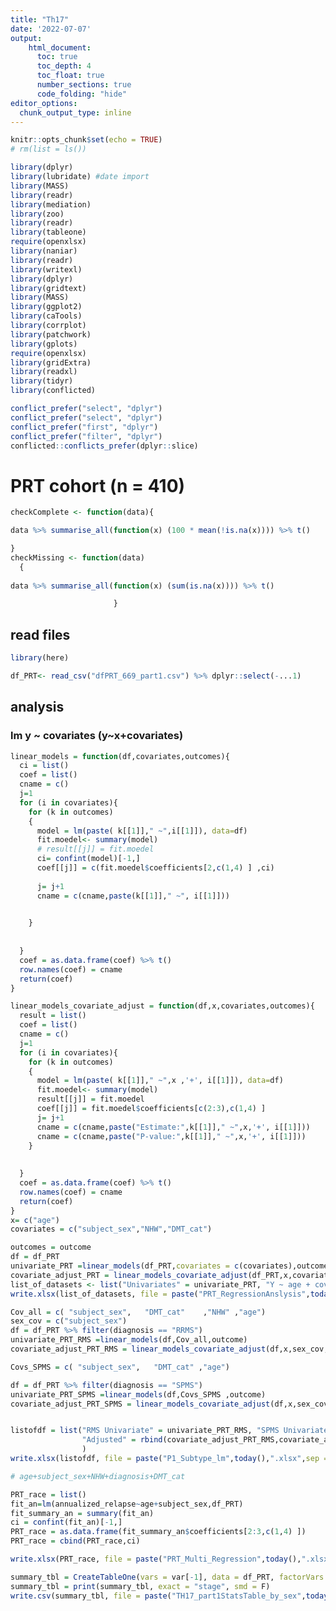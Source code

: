 ```yaml
---
title: "Th17"
date: '2022-07-07'
output: 
    html_document:
      toc: true
      toc_depth: 4
      toc_float: true
      number_sections: true
      code_folding: "hide"
editor_options: 
  chunk_output_type: inline
---
```


```r
knitr::opts_chunk$set(echo = TRUE)
# rm(list = ls())

```

```r
library(dplyr)
library(lubridate) #date import
library(MASS)
library(readr)
library(mediation)
library(zoo)
library(readr)
library(tableone)
require(openxlsx)
library(naniar)
library(readr)
library(writexl) 
library(dplyr)
library(gridtext)
library(MASS)
library(ggplot2)
library(caTools)
library(corrplot)
library(patchwork)
library(gplots)
require(openxlsx)
library(gridExtra)
library(readxl)
library(tidyr)
library(conflicted)

conflict_prefer("select", "dplyr")
conflict_prefer("select", "dplyr")
conflict_prefer("first", "dplyr")
conflict_prefer("filter", "dplyr")
conflicted::conflicts_prefer(dplyr::slice)
```

# PRT cohort (n = 410)
```r
checkComplete <- function(data){

data %>% summarise_all(function(x) (100 * mean(!is.na(x)))) %>% t()

}
checkMissing <- function(data)
  {
  
data %>% summarise_all(function(x) (sum(is.na(x)))) %>% t()

                       }
```

## read files 
```r
library(here)

df_PRT<- read_csv("dfPRT_669_part1.csv") %>% dplyr::select(-...1)
```


## analysis 

### lm y ~ covariates (y~x+covariates)


```r
linear_models = function(df,covariates,outcomes){
  ci = list()
  coef = list()
  cname = c()
  j=1
  for (i in covariates){
    for (k in outcomes)
    {
      model = lm(paste( k[[1]]," ~",i[[1]]), data=df) 
      fit.moedel<- summary(model)
      # result[[j]] = fit.moedel
      ci= confint(model)[-1,]
      coef[[j]] = c(fit.moedel$coefficients[2,c(1,4) ] ,ci)
      
      j= j+1
      cname = c(cname,paste(k[[1]]," ~", i[[1]]))
      

    }
      
    
  }
  coef = as.data.frame(coef) %>% t()
  row.names(coef) = cname
  return(coef)
}

linear_models_covariate_adjust = function(df,x,covariates,outcomes){
  result = list()
  coef = list()
  cname = c()
  j=1
  for (i in covariates){
    for (k in outcomes)
    {
      model = lm(paste( k[[1]]," ~",x ,'+', i[[1]]), data=df) 
      fit.moedel<- summary(model)
      result[[j]] = fit.moedel
      coef[[j]] = fit.moedel$coefficients[c(2:3),c(1,4) ] 
      j= j+1
      cname = c(cname,paste("Estimate:",k[[1]]," ~",x,'+', i[[1]]))
      cname = c(cname,paste("P-value:",k[[1]]," ~",x,'+', i[[1]]))
    }
      
    
  }
  coef = as.data.frame(coef) %>% t()
  row.names(coef) = cname
  return(coef)
}
x= c("age")
covariates = c("subject_sex","NHW","DMT_cat")

outcomes = outcome
df = df_PRT
univariate_PRT =linear_models(df_PRT,covariates = c(covariates),outcome)
covariate_adjust_PRT = linear_models_covariate_adjust(df_PRT,x,covariates,outcome)
list_of_datasets <- list("Univariates" = univariate_PRT, "Y ~ age + covariates " = covariate_adjust_PRT,"Y ~ age" = PRT, "Y ~ age + ALLcovariates " = PRT_adjust)
write.xlsx(list_of_datasets, file = paste("PRT_RegressionAnslysis",today(),".xlsx",sep = ""),rowNames = T,overwrite = T)

Cov_all = c( "subject_sex",   "DMT_cat"    ,"NHW" ,"age")
sex_cov = c("subject_sex")
df = df_PRT %>% filter(diagnosis == "RRMS")
univariate_PRT_RMS =linear_models(df,Cov_all,outcome)
covariate_adjust_PRT_RMS = linear_models_covariate_adjust(df,x,sex_cov,outcome) %>% as.data.frame() %>% mutate(diagnosis = "RRMS")

Covs_SPMS = c( "subject_sex",   "DMT_cat" ,"age")

df = df_PRT %>% filter(diagnosis == "SPMS")
univariate_PRT_SPMS =linear_models(df,Covs_SPMS ,outcome)
covariate_adjust_PRT_SPMS = linear_models_covariate_adjust(df,x,sex_cov,outcome) %>% as.data.frame() %>% mutate(diagnosis = "RRMS")


listofdf = list("RMS Univariate" = univariate_PRT_RMS, "SPMS Univariate" = univariate_PRT_SPMS, 
                "Adjusted" = rbind(covariate_adjust_PRT_RMS,covariate_adjust_PRT_SPMS)
                )
write.xlsx(listofdf, file = paste("P1_Subtype_lm",today(),".xlsx",sep = ""),rowNames = T,overwrite = T)


```

```r

# age+subject_sex+NHW+diagnosis+DMT_cat

PRT_race = list()
fit_an=lm(annualized_relapse~age+subject_sex,df_PRT)
fit_summary_an = summary(fit_an)   
ci = confint(fit_an)[-1,]
PRT_race = as.data.frame(fit_summary_an$coefficients[2:3,c(1,4) ])
PRT_race = cbind(PRT_race,ci)

write.xlsx(PRT_race, file = paste("PRT_Multi_Regression",today(),".xlsx",sep = ""),rowNames = T,overwrite = T)

```

```r
summary_tbl = CreateTableOne(vars = var[-1], data = df_PRT, factorVars = catVar,strata = "subject_sex")
summary_tbl = print(summary_tbl, exact = "stage", smd = F)
write.csv(summary_tbl, file = paste("TH17_part1StatsTable_by_sex",today(),".csv"))

```

